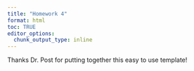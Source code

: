 ```yaml
---
title: "Homework 4"
format: html
toc: TRUE
editor_options: 
  chunk_output_type: inline
---
```


Thanks Dr. Post for putting together this easy to use template!